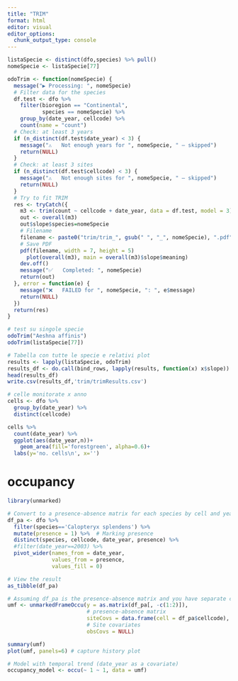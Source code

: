 ```yaml
---
title: "TRIM"
format: html
editor: visual
editor_options: 
  chunk_output_type: console
---
```



```r
listaSpecie <- distinct(dfo,species) %>% pull()
nomeSpecie <- listaSpecie[77]

odoTrim <- function(nomeSpecie) {
  message("▶ Processing: ", nomeSpecie)
  # Filter data for the species
  df.test <- dfo %>% 
    filter(bioregion == "Continental",
           species == nomeSpecie) %>% 
    group_by(date_year, cellcode) %>% 
    count(name = "count")
  # Check: at least 3 years
  if (n_distinct(df.test$date_year) < 3) {
    message("⚠️   Not enough years for ", nomeSpecie, " — skipped")
    return(NULL)
  }
  # Check: at least 3 sites
  if (n_distinct(df.test$cellcode) < 3) {
    message("⚠️   Not enough sites for ", nomeSpecie, " — skipped")
    return(NULL)
  }
  # Try to fit TRIM
  res <- tryCatch({
    m3 <- trim(count ~ cellcode + date_year, data = df.test, model = 3)
    out <- overall(m3)
    out$slope$species=nomeSpecie
    # Filename
    filename <- paste0("trim/trim_", gsub(" ", "_", nomeSpecie), ".pdf")
    # Save PDF
    pdf(filename, width = 7, height = 5)
      plot(overall(m3), main = overall(m3)$slope$meaning)
    dev.off()
    message("✅   Completed: ", nomeSpecie)
    return(out)
  }, error = function(e) {
    message("❌   FAILED for ", nomeSpecie, ": ", e$message)
    return(NULL)
  })
  return(res)
}

# test su singole specie
odoTrim("Aeshna affinis")
odoTrim(listaSpecie[77])

# Tabella con tutte le specie e relativi plot
results <- lapply(listaSpecie, odoTrim)
results_df <- do.call(bind_rows, lapply(results, function(x) x$slope))
head(results_df)
write.csv(results_df,'trim/trimResults.csv')
```

```r
# celle monitorate x anno
cells <- dfo %>% 
  group_by(date_year) %>% 
  distinct(cellcode)

cells %>% 
  count(date_year) %>% 
  ggplot(aes(date_year,n))+
    geom_area(fill='forestgreen', alpha=0.6)+
  labs(y='no. cells\n', x='')
```

# occupancy
```r
library(unmarked)

# Convert to a presence-absence matrix for each species by cell and year
df_pa <- dfo %>%
  filter(species=='Calopteryx splendens') %>% 
  mutate(presence = 1) %>%  # Marking presence
  distinct(species, cellcode, date_year, presence) %>%
  #filter(date_year==2003) %>% 
  pivot_wider(names_from = date_year,
              values_from = presence,
              values_fill = 0)

# View the result
as_tibble(df_pa)
```

```r
# Assuming df_pa is the presence-absence matrix and you have separate columns for each species
umf <- unmarkedFrameOccu(y = as.matrix(df_pa[, -c(1:2)]),  
                         # presence-absence matrix
                         siteCovs = data.frame(cell = df_pa$cellcode),  
                         # Site covariates
                         obsCovs = NULL)

summary(umf) 
plot(umf, panels=6) # capture history plot

# Model with temporal trend (date_year as a covariate)
occupancy_model <- occu(~ 1 ~ 1, data = umf)

```
